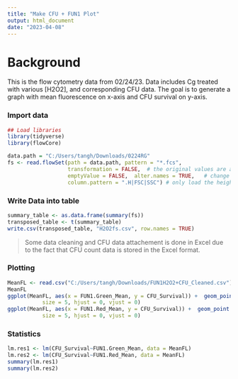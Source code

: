 ---
title: "Make CFU + FUN1 Plot"
output: html_document
date: "2023-04-08"
---
# Background
This is the flow cytometry data from 02/24/23. Data includes Cg treated with various [H2O2], and corresponding CFU data. The goal is to generate a graph with mean fluorescence on x-axis and CFU survival on y-axis.

### Import data
```{r}
## Load libraries
library(tidyverse)
library(flowCore)

data.path = "C:/Users/tangh/Downloads/0224RG"
fs <- read.flowSet(path = data.path, pattern = "*.fcs",
                   transformation = FALSE,  # the original values are already linearized. 
                   emptyValue = FALSE,  alter.names = TRUE,   # change parameter names to R format
                   column.pattern = ".H|FSC|SSC") # only load the height variables for the fluorescent parameters
```

### Write Data into table
```{r}
summary_table <- as.data.frame(summary(fs))
transposed_table <- t(summary_table)
write.csv(transposed_table, "H2O2fs.csv", row.names = TRUE)
```

>Some data cleaning and CFU data attachement is done in Excel due to the fact that CFU count data is stored in the Excel format.

### Plotting
```{r}
MeanFL <- read.csv("C:/Users/tangh/Downloads/FUN1H2O2+CFU_Cleaned.csv")
MeanFL
ggplot(MeanFL, aes(x = FUN1.Green_Mean, y = CFU_Survival)) +  geom_point () + annotate("text", x = 20000, y = 1.2, label = "Adjusted R-squared = -0.05779",
           size = 5, hjust = 0, vjust = 0)
ggplot(MeanFL, aes(x = FUN1.Red_Mean, y = CFU_Survival)) +  geom_point ()+ annotate("text", x = 7000, y = 1.2, label = "Adjusted R-squared = -0.05597",
           size = 5, hjust = 0, vjust = 0)
```
### Statistics
```{r}
lm.res1 <- lm(CFU_Survival~FUN1.Green_Mean, data = MeanFL)
lm.res2 <- lm(CFU_Survival~FUN1.Red_Mean, data = MeanFL)
summary(lm.res1)
summary(lm.res2)
```










